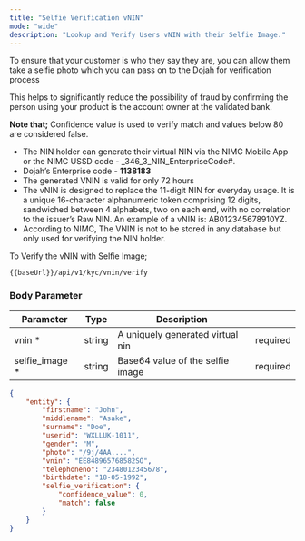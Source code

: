 ```yaml
---
title: "Selfie Verification vNIN"
mode: "wide"
description: "Lookup and Verify Users vNIN with their Selfie Image."
---
```



To ensure that your customer is who they say they are, you can allow them take a selfie photo which you can pass on to the Dojah for verification process

This helps to significantly reduce the possibility of fraud by confirming the person using your product is the account owner at the validated bank.

**Note that;** Confidence value is used to verify match and values below 80 are considered false.

-   The NIN holder can generate their virtual NIN via the NIMC Mobile App or the NIMC USSD code - \_346\_3\_NIN\_EnterpriseCode#.
-   Dojah’s Enterprise code - **1138183**
-   The generated VNIN is valid for only 72 hours
-   The vNIN is designed to replace the 11-digit NIN for everyday usage. It is a unique 16-character alphanumeric token comprising 12 digits, sandwiched between 4 alphabets, two on each end, with no correlation to the issuer’s Raw NIN. An example of a vNIN is: AB012345678910YZ.
-   According to NIMC, The VNIN is not to be stored in any database but only used for verifying the NIN holder.

To Verify the vNIN with Selfie Image;

```text [POST]
{{baseUrl}}/api/v1/kyc/vnin/verify
```

### Body Parameter

| Parameter | Type | Description |  |
| --- | --- | --- | --- |
| vnin \* | string | A uniquely generated virtual nin | required |
| selfie_image \* | string | Base64 value of the selfie image | required |

```json Response
{
    "entity": {
        "firstname": "John",
        "middlename": "Asake",
        "surname": "Doe",
        "userid": "WXLLUK-1011",
        "gender": "M",
        "photo": "/9j/4AA....",
        "vnin": "EE848965768582SO",
        "telephoneno": "2348012345678",
        "birthdate": "18-05-1992",
        "selfie_verification": {
            "confidence_value": 0,
            "match": false
        }
    }
}
```

